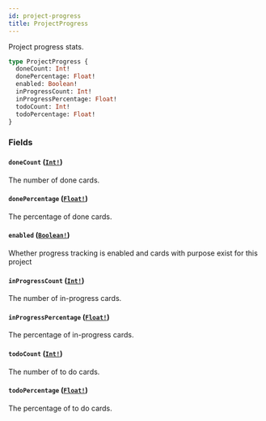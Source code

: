 ```yaml
---
id: project-progress
title: ProjectProgress
---
```


Project progress stats.

```graphql
type ProjectProgress {
  doneCount: Int!
  donePercentage: Float!
  enabled: Boolean!
  inProgressCount: Int!
  inProgressPercentage: Float!
  todoCount: Int!
  todoPercentage: Float!
}
```

### Fields

#### `doneCount` ([`Int!`](/docs/api/scalars/int))

The number of done cards.

#### `donePercentage` ([`Float!`](/docs/api/scalars/float))

The percentage of done cards.

#### `enabled` ([`Boolean!`](/docs/api/scalars/boolean))

Whether progress tracking is enabled and cards with purpose exist for this project

#### `inProgressCount` ([`Int!`](/docs/api/scalars/int))

The number of in-progress cards.

#### `inProgressPercentage` ([`Float!`](/docs/api/scalars/float))

The percentage of in-progress cards.

#### `todoCount` ([`Int!`](/docs/api/scalars/int))

The number of to do cards.

#### `todoPercentage` ([`Float!`](/docs/api/scalars/float))

The percentage of to do cards.
